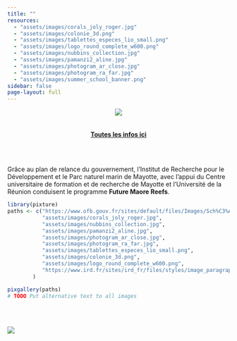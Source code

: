 ```yaml
---
title: ""
resources:
  - "assets/images/corals_joly_roger.jpg"
  - "assets/images/colonie_3d.png"
  - "assets/images/tablettes_especes_lio_small.png"
  - "assets/images/logo_round_complete_w600.png"
  - "assets/images/nubbins_collection.jpg"
  - "assets/images/pamanzi2_aline.jpg"
  - "assets/images/photogram_ar_close.jpg"
  - "assets/images/photogram_ra_far.jpg"
  - "assets/images/summer_school_banner.png"
sidebar: false
page-layout: full
---
```


<!--![](assets/images/logo_squared_complete_w600.png){.img-center}-->

<center>![](assets/images/summer_school_banner.png)</center>
<br/>
<br/>
<center>[**Toutes les infos ici**](main/summer_school.qmd)</center>
<br/>
<br/>

Grâce au plan de relance du gouvernement, l'Institut de Recherche pour le Développement et le Parc naturel marin de Mayotte, avec l'appui du Centre universitaire de formation et de recherche de Mayotte et l'Université de la Réunion conduisent le programme **Future Maore Reefs**.

```r
library(pixture)
paths <- c("https://www.ofb.gouv.fr/sites/default/files/Images/Sch%C3%A9mas%20-%20Dessins%20-%20Tableaux/reconstitution-recif-corallien-francois-guilhaumon-isabel-urbina-barreto.jpg",
           "assets/images/corals_joly_roger.jpg",
           "assets/images/nubbins_collection.jpg",
           "assets/images/pamanzi2_aline.jpg",
           "assets/images/photogram_ar_close.jpg",
           "assets/images/photogram_ra_far.jpg",
           "assets/images/tablettes_especes_lio_small.png",
           "assets/images/colonie_3d.png",
           "assets/images/logo_round_complete_w600.png",
           "https://www.ird.fr/sites/ird_fr/files/styles/image_paragraph_fullwidth/public/2022-06/20220610_101920.jpg"
        )

pixgallery(paths)
# TODO Put alternative text to all images
```

<br /> <br />

![](assets/images/logos_partenaires.jpeg){.center} 
